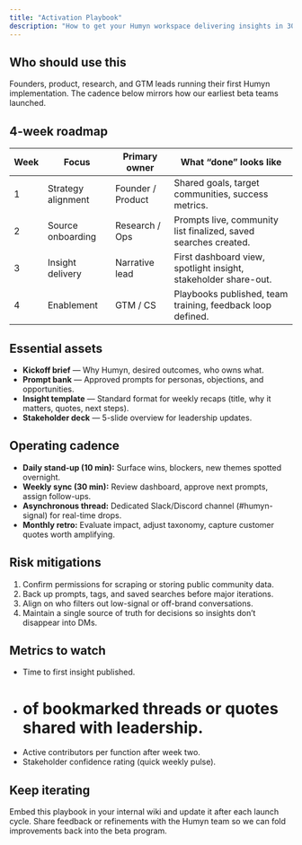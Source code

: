 ```yaml
---
title: "Activation Playbook"
description: "How to get your Humyn workspace delivering insights in 30 days"
---
```


## Who should use this

Founders, product, research, and GTM leads running their first Humyn implementation. The cadence below mirrors how our earliest beta teams launched.

## 4-week roadmap

| Week | Focus | Primary owner | What “done” looks like |
| --- | --- | --- | --- |
| 1 | Strategy alignment | Founder / Product | Shared goals, target communities, success metrics. |
| 2 | Source onboarding | Research / Ops | Prompts live, community list finalized, saved searches created. |
| 3 | Insight delivery | Narrative lead | First dashboard view, spotlight insight, stakeholder share-out. |
| 4 | Enablement | GTM / CS | Playbooks published, team training, feedback loop defined. |

## Essential assets

- **Kickoff brief** — Why Humyn, desired outcomes, who owns what.  
- **Prompt bank** — Approved prompts for personas, objections, and opportunities.  
- **Insight template** — Standard format for weekly recaps (title, why it matters, quotes, next steps).  
- **Stakeholder deck** — 5-slide overview for leadership updates.

## Operating cadence

- **Daily stand-up (10 min):** Surface wins, blockers, new themes spotted overnight.  
- **Weekly sync (30 min):** Review dashboard, approve next prompts, assign follow-ups.  
- **Asynchronous thread:** Dedicated Slack/Discord channel (#humyn-signal) for real-time drops.  
- **Monthly retro:** Evaluate impact, adjust taxonomy, capture customer quotes worth amplifying.

## Risk mitigations

1. Confirm permissions for scraping or storing public community data.  
2. Back up prompts, tags, and saved searches before major iterations.  
3. Align on who filters out low-signal or off-brand conversations.  
4. Maintain a single source of truth for decisions so insights don’t disappear into DMs.

## Metrics to watch

- Time to first insight published.  
- # of bookmarked threads or quotes shared with leadership.  
- Active contributors per function after week two.  
- Stakeholder confidence rating (quick weekly pulse).

## Keep iterating

Embed this playbook in your internal wiki and update it after each launch cycle. Share feedback or refinements with the Humyn team so we can fold improvements back into the beta program.
